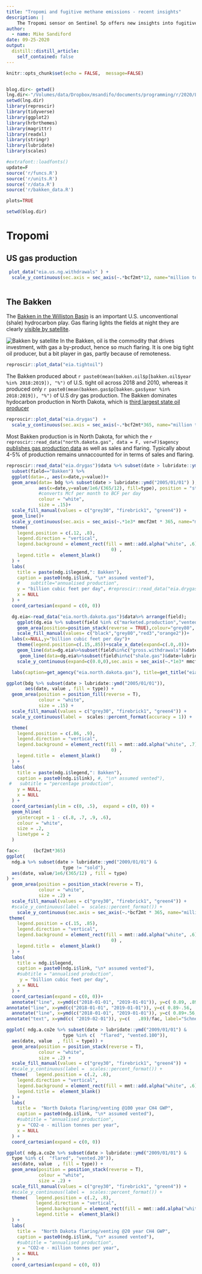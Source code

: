 ```yaml
---
title: "Tropomi and fugitive methane emissions - recent insights"
description: |
    The Tropomi sensor on Sentinel 5p offers new insights into fugitive meatane emissions in US gas producing basins. Here I explore some of the implications of recent findings, integrating the observations with gas production data.
author:
  - name: Mike Sandiford
date: 09-25-2020
output:
  distill::distill_article:
    self_contained: false
---
```


```r
knitr::opts_chunk$set(echo = FALSE,  message=FALSE)


blog.dir<- getwd()
lng.dir<-"/Volumes/data/Dropbox/msandifo/documents/programming/r/2020/LNG/"
setwd(lng.dir)
library(reproscir)
library(tidyverse)
library(ggplot2)
library(hrbrthemes)
library(magrittr)
library(readxl)
library(stringr)
library(lubridate)
library(scales)

#extrafont::loadfonts()
update=F
source('r/funcs.R')
source('r/units.R')
source('r/data.R')
source('r/bakken_data.R')

plots=TRUE

setwd(blog.dir)
```

# Tropomi



## US gas production

```r
 plot_data("eia.us.ng.withdrawals" ) + 
  scale_y_continuous(sec.axis = sec_axis(~.*bcf2mt*12, name="million tonnes per year") )+labs(y="billion cubic feet per month")
   
```

## The Bakken


The [Bakken in the Williston Basin](https://en.wikipedia.org/wiki/Bakken_Formation) is an important  U.S. unconventional (shale) hydrocarbon play. Gas flaring lights the fields at night they are clearly [visible by satellite](https://geology.com/articles/oil-fields-from-space/\#bakken-formation).

![Bakken by satellite](https://geology.com/articles/oil-fields-from-space/bakken-shale.jpg)
In the Bakken, oil is the commodity that drives investment, with gas a by-product, hence so much flaring. It is one big tight oil producer, but a bit player in gas, partly because of remoteness.

```r
reproscir::plot_data("eia.tightoil")
```

The Bakken produced about `r paste0(mean(bakken.oil$p[bakken.oil$year %in% 2018:2019]), "%")` of U.S. tight oil across 2018 and 2010, whereas it produced only `r paste0(mean(bakken.gas$p[bakken.gas$year %in% 2018:2019]), "%")` of U.S dry gas production. The Bakken dominates hydocarbon production in North Dakota, which is [third largest state oil producer](https://www.eia.gov/state/rankings/#/series/46)

```r
reproscir::plot_data("eia.drygas")  +
  scale_y_continuous(sec.axis = sec_axis(~.*bcf2mt*365, name="million tonnes per year") )+labs(title="EIA shale gas production")
```

Most Bakken production is in North Dakota, for which the `r reproscir::read_data("north.dakota.gas", data = F, ver=F)$agency` [publishes gas production data](https://www.dmr.nd.gov/oilgas/stats/Gas1990ToPresent.xls) as well as sales and flaring. Typically about 4-5% of production remains unnaccounted for in terms of sales and flaring.
 
 
```r
reproscir::read_data("eia.drygas")$data %>% subset(date > lubridate::ymd("2005/01/01"))%>% 
  subset(field=="Bakken") %>%
  ggplot(data=., aes(x=date,y=value))+
  geom_area(data= bdg %>% subset(date > lubridate::ymd("2005/01/01") ),
            aes(x=date,y=value/1e6/(365/12), fill=type), position = "stack",  
            #converts Mcf per month to BCF per day
            colour = "white",
            size = .15)+
  scale_fill_manual(values = c("grey30", "firebrick1", "green4")) +
  geom_line()+
  scale_y_continuous(sec.axis = sec_axis(~.*1e3* mmcf2mt * 365, name="million tonnes per year") )+
  theme(
    legend.position = c(.12, .8),
    legend.direction = "vertical",
    legend.background = element_rect(fill = mmt::add.alpha("white", .6), size =
                                       0) ,
    legend.title =  element_blank()
  ) +
  labs(
    title = paste(ndg.i$legend,": Bakken"),
    caption = paste0(ndg.i$link, "\n* assumed vented"),
    #    subtitle="annualised production",
    y = "billion cubic feet per day", #reproscir::read_data("eia.drygas")$type$units,
    x = NULL
  ) +
  coord_cartesian(expand = c(0, 0))
```
```r
  
  dg.eia<-read_data("eia.north.dakota.gas")$data%>% arrange(field); 
    ggplot(dg.eia %>% subset(field %in% c("marketed.production","vented.flared") & date>lubridate::ymd("2006-01-01")),aes((date),value/1000/(365/12),fill=field)) +
    geom_area(position=position_stack(reverse = TRUE),colour="grey80", size=.13)+
    scale_fill_manual(values= c("black","grey80","red3","orange2"))+
  labs(x=NULL,y="billion cubic feet per day")+
    theme(legend.position=c(.15,.85))+scale_x_date(expand=c(.0,.0))+
    geom_line(data=dg.eia%>%subset(field%in%c("gross.withdrawals")&date>lubridate::ymd("2006-01-01")),fill="white",show.legend=F)+
     geom_line(data=dg.eia%>%subset(field%in%c("shale.gas")&date>lubridate::ymd("2006-01-01")),fill="white",col="red3",show.legend = F)+
    scale_y_continuous(expand=c(0.0,0),sec.axis = sec_axis(~.*1e3* mmcf2mt * 365, name="million tonnes per year") )+

  labs(caption=get_agency("eia.north.dakota.gas"), title=get_title("eia.north.dakota.gas"))

```
  
```r
ggplot(bdg %>% subset(date > lubridate::ymd("2005/01/01")),
       aes(date, value , fill = type)) +
  geom_area(position = position_fill(reverse = T),
            colour = "white",
            size = .15) +
  scale_fill_manual(values = c("grey30", "firebrick1", "green4")) +
  scale_y_continuous(label =  scales::percent_format(accuracy = 1)) +

  theme(
    legend.position = c(.86, .9),
    legend.direction = "vertical",
    legend.background = element_rect(fill = mmt::add.alpha("white", .7), size =
                                       0) ,
    legend.title =  element_blank()
  ) +
  labs(
    title = paste(ndg.i$legend,": Bakken"),
    caption = paste0(ndg.i$link), #, "\n* assumed vented"),
 #   subtitle = "percentage production",
    y = NULL,
    x = NULL
  ) +
  coord_cartesian(ylim = c(0, .5),  expand = c(0, 0)) +
  geom_hline(
    yintercept = 1 - c(.8, .7, .9, .6),
    colour = "white",
    size = .2,
    linetype = 2
  )
```


```r
fac<-     (bcf2mt*365)
ggplot(
  ndg.a %>% subset(date > lubridate::ymd("2009/01/01") &
                     type != "sold"),
  aes(date, value/1e6/(365/12) , fill = type)
) +
  geom_area(position = position_stack(reverse = T),
            colour = "white",
            size = .2) +
  scale_fill_manual(values = c("grey30", "firebrick1", "green4")) +
  #scale_y_continuous(label =  scales::percent_format()) +
    scale_y_continuous(sec.axis = sec_axis(~.*bcf2mt * 365, name="million tonnes per year") )+
 theme(
    legend.position = c(.15, .85),
    legend.direction = "vertical",
    legend.background = element_rect(fill = mmt::add.alpha("white", .6), size =
                                       0) ,
    legend.title =  element_blank()
  ) +
  labs(
    title = ndg.i$legend,
    caption = paste0(ndg.i$link, "\n* assumed vented"),
    #subtitle = "annualised production",
     y = "billion cubic feet per day",
    x = NULL
  ) +
  coord_cartesian(expand = c(0, 0))+
  annotate("line", x=ymd(c("2018-01-01", "2019-01-01")), y=c( 0.89, .89)/fac, col="white", size=1.2)+
annotate("line", x=ymd(c("2018-01-01", "2019-01-01")), y=c( 0.89-.56, .89-.56)/fac, col="white", size=.5, linetype=2)+
  annotate("line", x=ymd(c("2018-01-01", "2019-01-01")), y=c( 0.89+.56, .89+.56)/fac, col="white", size=.5, linetype=2)+
annotate("text", x=ymd(c( "2019-02-01")), y=c(   .89)/fac, label="Schneising\net al., 2020", hjust=0, col="white", size=3)

```


```r

ggplot( ndg.a.co2e %>% subset(date > lubridate::ymd("2009/01/01") &
                     type %in% c(  "flared", "vented.100")),
  aes(date, value  , fill = type)) +
  geom_area(position = position_stack(reverse = T),
            colour = "white",
            size = .2) +
  scale_fill_manual(values = c("grey30", "firebrick1", "green4")) +
  #scale_y_continuous(label =  scales::percent_format()) +
  theme(   legend.position = c(.2, .8),
    legend.direction = "vertical",
    legend.background = element_rect(fill = mmt::add.alpha("white", .6), size=0),
    legend.title =  element_blank()
  ) +
  labs(
    title =  "North Dakota flaring/venting @100 year CH4 GWP",
    caption = paste0(ndg.i$link, "\n* assumed vented"),
    #subtitle = "annualised production",
    y = "CO2-e - million tonnes per year",
    x = NULL
  ) +
  coord_cartesian(expand = c(0, 0))
```


```r


ggplot( ndg.a.co2e %>% subset(date > lubridate::ymd("2009/01/01") &
  type %in% c(  "flared", "vented.20")),
  aes(date, value  , fill = type)) +
  geom_area(position = position_stack(reverse = T),
            colour = "white",
            size = .2) +
  scale_fill_manual(values = c("grey30", "firebrick1", "green4")) +
  #scale_y_continuous(label =  scales::percent_format()) +
  theme(   legend.position = c(.2, .8),
           legend.direction = "vertical",
           legend.background = element_rect(fill = mmt::add.alpha("white", .6), size=0),
           legend.title =  element_blank()
  ) +
  labs(
    title =  "North Dakota flaring/venting @20 year CH4 GWP",
    caption = paste0(ndg.i$link, "\n* assumed vented"),
    #subtitle = "annualised production",
    y = "CO2-e - million tonnes per year",
    x = NULL
  ) +
  coord_cartesian(expand = c(0, 0))
```